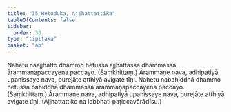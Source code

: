 ```yaml
---
title: "35 Hetuduka, Ajjhattattika"
tableOfContents: false
sidebar:
  order: 30
type: "tipitaka"
basket: "ab"
---
```



<DynamicBreadcrumb />

<Division number="82">

<Paragraph number="199">
Nahetu naajjhatto dhammo hetussa ajjhattassa dhammassa ārammaṇapaccayena paccayo. (Saṃkhittaṃ.) Ārammaṇe nava, adhipatiyā upanissaye nava, purejāte atthiyā avigate tīṇi.
</Paragraph>

<Paragraph number="200">
Nahetu nabahiddhā dhammo hetussa bahiddhā dhammassa ārammaṇapaccayena paccayo. (Saṃkhittaṃ.) Ārammaṇe nava, adhipatiyā upanissaye nava, purejāte atthiyā avigate tīṇi.
</Paragraph>

<Paragraph number="201">
(Ajjhattattiko na labbhati paṭiccavārādīsu.)
</Paragraph>
</Division>